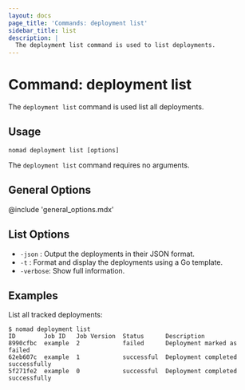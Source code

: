 ```yaml
---
layout: docs
page_title: 'Commands: deployment list'
sidebar_title: list
description: |
  The deployment list command is used to list deployments.
---
```


# Command: deployment list

The `deployment list` command is used list all deployments.

## Usage

```plaintext
nomad deployment list [options]
```

The `deployment list` command requires no arguments.

## General Options

@include 'general_options.mdx'

## List Options

- `-json` : Output the deployments in their JSON format.
- `-t` : Format and display the deployments using a Go template.
- `-verbose`: Show full information.

## Examples

List all tracked deployments:

```shell
$ nomad deployment list
ID        Job ID   Job Version  Status      Description
8990cfbc  example  2            failed      Deployment marked as failed
62eb607c  example  1            successful  Deployment completed successfully
5f271fe2  example  0            successful  Deployment completed successfully
```
